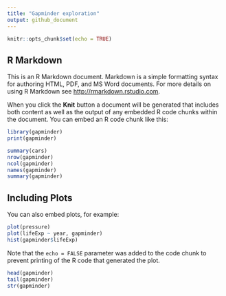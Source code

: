```yaml
---
title: "Gapminder exploration"
output: github_document
---
```


```r
knitr::opts_chunk$set(echo = TRUE)
```

## R Markdown

This is an R Markdown document. Markdown is a simple formatting syntax for authoring HTML, PDF, and MS Word documents. For more details on using R Markdown see <http://rmarkdown.rstudio.com>.

When you click the **Knit** button a document will be generated that includes both content as well as the output of any embedded R code chunks within the document. You can embed an R code chunk like this:
```r
library(gapminder)
print(gapminder)
```

```r
summary(cars)
nrow(gapminder)
ncol(gapminder)
names(gapminder)
summary(gapminder)

``` 

## Including Plots

You can also embed plots, for example:

```r
plot(pressure)
plot(lifeExp ~ year, gapminder)
hist(gapminder$lifeExp)

```

Note that the `echo = FALSE` parameter was added to the code chunk to prevent printing of the R code that generated the plot.

```r
head(gapminder)
tail(gapminder)
str(gapminder)
```

